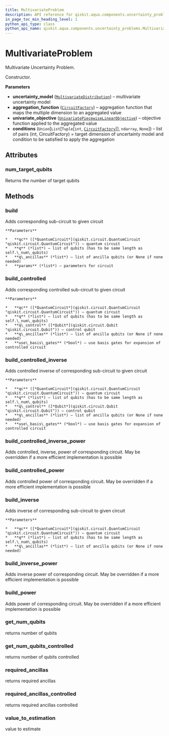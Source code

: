 ```yaml
---
title: MultivariateProblem
description: API reference for qiskit.aqua.components.uncertainty_problems.MultivariateProblem
in_page_toc_min_heading_level: 1
python_api_type: class
python_api_name: qiskit.aqua.components.uncertainty_problems.MultivariateProblem
---
```


# MultivariateProblem

<Class id="qiskit.aqua.components.uncertainty_problems.MultivariateProblem" isDedicatedPage={true} github="https://github.com/qiskit-community/qiskit-aqua/tree/stable/0.7/qiskit/aqua/components/uncertainty_problems/multivariate_problem.py" signature="MultivariateProblem(uncertainty_model, aggregation_function, univariate_objective, conditions=None)" modifiers="class">
  Multivariate Uncertainty Problem.

  Constructor.

  **Parameters**

  *   **uncertainty\_model** ([`MultivariateDistribution`](qiskit.aqua.components.uncertainty_models.MultivariateDistribution "qiskit.aqua.components.uncertainty_models.multivariate_distribution.MultivariateDistribution")) – multivariate uncertainty model
  *   **aggregation\_function** ([`CircuitFactory`](qiskit.aqua.utils.CircuitFactory "qiskit.aqua.utils.circuit_factory.CircuitFactory")) – aggregation function that maps the multiple dimension to an aggregated value
  *   **univariate\_objective** ([`UnivariatePiecewiseLinearObjective`](qiskit.aqua.components.uncertainty_problems.UnivariatePiecewiseLinearObjective "qiskit.aqua.components.uncertainty_problems.univariate_piecewise_linear_objective.UnivariatePiecewiseLinearObjective")) – objective function applied to the aggregated value
  *   **conditions** (`Union`\[`List`\[`Tuple`\[`int`, [`CircuitFactory`](qiskit.aqua.utils.CircuitFactory "qiskit.aqua.utils.circuit_factory.CircuitFactory")]], `ndarray`, `None`]) – list of pairs (int, CircuitFactory) = target dimension of uncertainty model and condition to be satisfied to apply the aggregation

  ## Attributes

  <span id="multivariateproblem-num-target-qubits" />

  ### num\_target\_qubits

  <Attribute id="qiskit.aqua.components.uncertainty_problems.MultivariateProblem.num_target_qubits">
    Returns the number of target qubits
  </Attribute>

  ## Methods

  <span id="multivariateproblem-build" />

  ### build

  <Function id="qiskit.aqua.components.uncertainty_problems.MultivariateProblem.build" signature="MultivariateProblem.build(qc, q, q_ancillas=None, params=None)">
    Adds corresponding sub-circuit to given circuit

    **Parameters**

    *   **qc** ([*QuantumCircuit*](qiskit.circuit.QuantumCircuit "qiskit.circuit.QuantumCircuit")) – quantum circuit
    *   **q** (*list*) – list of qubits (has to be same length as self.\_num\_qubits)
    *   **q\_ancillas** (*list*) – list of ancilla qubits (or None if none needed)
    *   **params** (*list*) – parameters for circuit
  </Function>

  <span id="multivariateproblem-build-controlled" />

  ### build\_controlled

  <Function id="qiskit.aqua.components.uncertainty_problems.MultivariateProblem.build_controlled" signature="MultivariateProblem.build_controlled(qc, q, q_control, q_ancillas=None, use_basis_gates=True)">
    Adds corresponding controlled sub-circuit to given circuit

    **Parameters**

    *   **qc** ([*QuantumCircuit*](qiskit.circuit.QuantumCircuit "qiskit.circuit.QuantumCircuit")) – quantum circuit
    *   **q** (*list*) – list of qubits (has to be same length as self.\_num\_qubits)
    *   **q\_control** ([*Qubit*](qiskit.circuit.Qubit "qiskit.circuit.Qubit")) – control qubit
    *   **q\_ancillas** (*list*) – list of ancilla qubits (or None if none needed)
    *   **use\_basis\_gates** (*bool*) – use basis gates for expansion of controlled circuit
  </Function>

  <span id="multivariateproblem-build-controlled-inverse" />

  ### build\_controlled\_inverse

  <Function id="qiskit.aqua.components.uncertainty_problems.MultivariateProblem.build_controlled_inverse" signature="MultivariateProblem.build_controlled_inverse(qc, q, q_control, q_ancillas=None, use_basis_gates=True)">
    Adds controlled inverse of corresponding sub-circuit to given circuit

    **Parameters**

    *   **qc** ([*QuantumCircuit*](qiskit.circuit.QuantumCircuit "qiskit.circuit.QuantumCircuit")) – quantum circuit
    *   **q** (*list*) – list of qubits (has to be same length as self.\_num\_qubits)
    *   **q\_control** ([*Qubit*](qiskit.circuit.Qubit "qiskit.circuit.Qubit")) – control qubit
    *   **q\_ancillas** (*list*) – list of ancilla qubits (or None if none needed)
    *   **use\_basis\_gates** (*bool*) – use basis gates for expansion of controlled circuit
  </Function>

  <span id="multivariateproblem-build-controlled-inverse-power" />

  ### build\_controlled\_inverse\_power

  <Function id="qiskit.aqua.components.uncertainty_problems.MultivariateProblem.build_controlled_inverse_power" signature="MultivariateProblem.build_controlled_inverse_power(qc, q, q_control, power, q_ancillas=None, use_basis_gates=True)">
    Adds controlled, inverse, power of corresponding circuit. May be overridden if a more efficient implementation is possible
  </Function>

  <span id="multivariateproblem-build-controlled-power" />

  ### build\_controlled\_power

  <Function id="qiskit.aqua.components.uncertainty_problems.MultivariateProblem.build_controlled_power" signature="MultivariateProblem.build_controlled_power(qc, q, q_control, power, q_ancillas=None, use_basis_gates=True)">
    Adds controlled power of corresponding circuit. May be overridden if a more efficient implementation is possible
  </Function>

  <span id="multivariateproblem-build-inverse" />

  ### build\_inverse

  <Function id="qiskit.aqua.components.uncertainty_problems.MultivariateProblem.build_inverse" signature="MultivariateProblem.build_inverse(qc, q, q_ancillas=None)">
    Adds inverse of corresponding sub-circuit to given circuit

    **Parameters**

    *   **qc** ([*QuantumCircuit*](qiskit.circuit.QuantumCircuit "qiskit.circuit.QuantumCircuit")) – quantum circuit
    *   **q** (*list*) – list of qubits (has to be same length as self.\_num\_qubits)
    *   **q\_ancillas** (*list*) – list of ancilla qubits (or None if none needed)
  </Function>

  <span id="multivariateproblem-build-inverse-power" />

  ### build\_inverse\_power

  <Function id="qiskit.aqua.components.uncertainty_problems.MultivariateProblem.build_inverse_power" signature="MultivariateProblem.build_inverse_power(qc, q, power, q_ancillas=None)">
    Adds inverse power of corresponding circuit. May be overridden if a more efficient implementation is possible
  </Function>

  <span id="multivariateproblem-build-power" />

  ### build\_power

  <Function id="qiskit.aqua.components.uncertainty_problems.MultivariateProblem.build_power" signature="MultivariateProblem.build_power(qc, q, power, q_ancillas=None)">
    Adds power of corresponding circuit. May be overridden if a more efficient implementation is possible
  </Function>

  <span id="multivariateproblem-get-num-qubits" />

  ### get\_num\_qubits

  <Function id="qiskit.aqua.components.uncertainty_problems.MultivariateProblem.get_num_qubits" signature="MultivariateProblem.get_num_qubits()">
    returns number of qubits
  </Function>

  <span id="multivariateproblem-get-num-qubits-controlled" />

  ### get\_num\_qubits\_controlled

  <Function id="qiskit.aqua.components.uncertainty_problems.MultivariateProblem.get_num_qubits_controlled" signature="MultivariateProblem.get_num_qubits_controlled()">
    returns number of qubits controlled
  </Function>

  <span id="multivariateproblem-required-ancillas" />

  ### required\_ancillas

  <Function id="qiskit.aqua.components.uncertainty_problems.MultivariateProblem.required_ancillas" signature="MultivariateProblem.required_ancillas()">
    returns required ancillas
  </Function>

  <span id="multivariateproblem-required-ancillas-controlled" />

  ### required\_ancillas\_controlled

  <Function id="qiskit.aqua.components.uncertainty_problems.MultivariateProblem.required_ancillas_controlled" signature="MultivariateProblem.required_ancillas_controlled()">
    returns required ancillas controlled
  </Function>

  <span id="multivariateproblem-value-to-estimation" />

  ### value\_to\_estimation

  <Function id="qiskit.aqua.components.uncertainty_problems.MultivariateProblem.value_to_estimation" signature="MultivariateProblem.value_to_estimation(value)">
    value to estimate
  </Function>
</Class>

